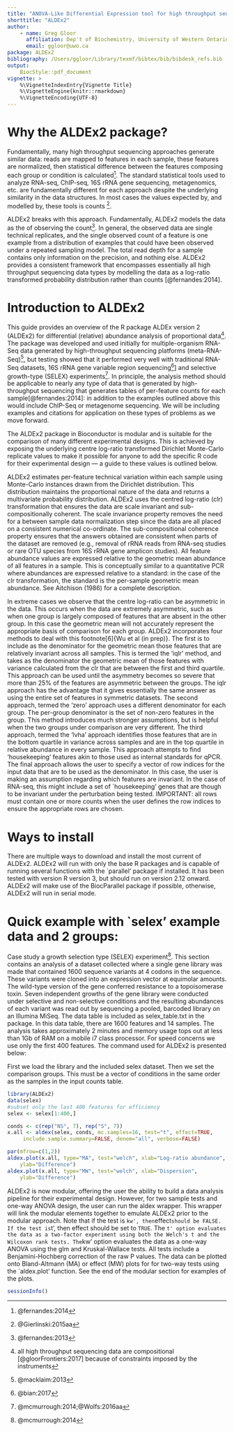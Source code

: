 ```yaml
---
title: "ANOVA-Like Differential Expression tool for high throughput sequencing data"
shorttitle: "ALDEx2"
author:
    - name: Greg Gloor
      affiliation: Dep't of Biochemistry, University of Western Ontario
      email: ggloor@uwo.ca
package: ALDEx2
bibliography: /Users/ggloor/Library/texmf/bibtex/bib/bibdesk_refs.bib
output:
    BiocStyle::pdf_document
vignette: >
    %\VignetteIndexEntry{Vignette Title}
    %\VignetteEngine{knitr::rmarkdown}
    %\VignetteEncoding{UTF-8}
---
```


# Why the ALDEx2 package?
Fundamentally, many high throughput sequencing approaches generate similar data: reads are mapped to features in each sample, these features are normalized, then statistical difference between the features composing each group or condition is calculated^[@fernandes:2014].  The standard statistical tools used to analyze RNA-seq, ChIP-seq, 16S rRNA gene sequencing, metagenomics, etc. are fundamentally different for each approach  despite the underlying similarity in the data structures. In most cases the values expected by, and modelled by, these tools is counts ^[@Gierlinski:2015aa].

ALDEx2 breaks with this approach. Fundamentally, ALDEx2 models the data as the \emph{probability} of observing the count^[@fernandes:2013]. In general, the observed data are single technical replicates, and the single observed count of a feature is one example from a distribution of examples that could have been observed under a repeated sampling model. The total read depth for a sample contains only information on the precision, and nothing else. ALDEx2 provides a consistent framework that encompasses essentially all high throughput sequencing data types by modelling the data as a log-ratio transformed probability distribution rather than counts [@fernandes:2014].

# Introduction to ALDEx2

This guide provides an overview of the R package ALDEx version 2 (ALDEx2) for differential (relative) abundance analysis of proportional data^[all high throughput sequencing data are compositional [@gloorFrontiers:2017] because of constraints imposed by the instruments]. The package was developed and used initially    for multiple-organism RNA-Seq data generated by high-throughput sequencing platforms (meta-RNA-Seq)^[@macklaim:2013], but testing showed that it performed very well with traditional RNA-Seq datasets, 16S rRNA gene variable region sequencing^[@bian:2017]]  and selective growth-type (SELEX) experiments^[@mcmurrough:2014;@Wolfs:2016aa]. In principle, the analysis method should be applicable to nearly any type of data that is generated by high-throughput sequencing that generates tables of per-feature counts for each sample[@fernandes:2014]: in addition to the examples outlined above this would include  ChIP-Seq or metagenome sequencing. We will be including examples and citations for application on these types of problems as we move forward.

The ALDEx2 package in Bioconductor is modular and is suitable for the comparison of many different experimental designs.  This is achieved by exposing the underlying centre log-ratio transformed Dirichlet Monte-Carlo replicate values to make it possible for anyone to add the specific R code for their experimental design --- a guide to these values is outlined below.

ALDEx2 estimates per-feature technical variation within each sample using Monte-Carlo instances drawn from the Dirichlet distribution. This distribution maintains the proportional nature of the data and returns a multivariate probability distribution. ALDEx2 uses the centred log-ratio (clr) transformation that ensures the data are scale invariant and sub-compositionally coherent\footnote[5]{Aitchison (1986) The statistical analysis of compositional data ISBN:978-930665-78-1}. The scale invariance property removes the need for a between sample data normalization step since the data are all placed on a consistent numerical co-ordinate. The sub-compositional coherence property ensures that the answers obtained are consistent when parts of the dataset are removed (e.g., removal of rRNA reads from  RNA-seq studies or rare OTU species from 16S rRNA gene amplicon studies). All feature abundance values are expressed relative to the geometric mean abundance of all features in a sample. This is conceptually similar to a quantitative PCR where abundances are expressed relative to a standard: in the case of the clr transformation, the standard is the per-sample geometric mean abundance. See Aitchison (1986) for a complete description.

In extreme cases we observe that the centre log-ratio can be asymmetric in the data. This occurs when the data are extremely asymmetric, such as when one group is largely composed of features that are absent in the other group. In this case the geometric mean will not accurately represent the appropriate basis of comparison for each group. ALDEx2 incorporates four methods to deal with this footnote[6]{Wu et al (in prep)}. The first is to include as the denominator for the geometric mean those features that are relatively invariant across all samples. This is termed the 'iqlr' method, and takes as the denominator the geometric mean of those features with variance calculated from the clr that are between the first and third quartile. This approach can be used until the asymmetry becomes so severe that more than 25\% of the features are asymmetric between the groups. The iqlr approach has the advantage that it gives essentially the same answer as using the entire set of features in symmetric datasets. The second approach, termed the 'zero' approach uses a different denominator for each group. The per-group denominator is the set of non-zero features in the group. This method introduces much stronger assumptions, but is helpful when the two groups under comparison are very different. The third approach, termed the 'lvha' approach identifies those features that are in the bottom quartile in variance across samples and are in the top quartile in relative abundance in every sample. This approach attempts to find 'housekeeping' features akin to those used as internal standards for qPCR. The final approach allows the user to specify a vector of row indices for the input data that are to be used as the denominator. In this case, the user is making an assumption regarding which features are invariant. In the case of RNA-seq, this might include a set of `housekeeping' genes that are though to be invariant under the perturbation being tested. IMPORTANT: all rows must contain one or more counts when the user defines the row indices to ensure the appropriate rows are chosen.

# Ways to install

There are multiple ways to download and install the most current of ALDEx2. ALDEx2 will run with only the base R packages and is capable of running several functions with the `parallel' package if installed. It has been tested with version R version 3, but should run on version 2.12 onward. ALDEx2 will make use of the BiocParallel package if possible, otherwise, ALDEx2 will run in serial mode.

# Quick example with `selex' example data and 2 groups:

Case study a growth selection type (SELEX) experiment^[@mcmurrough:2014]. This section contains an analysis of a dataset collected where a single gene  library was made that contained 1600 sequence variants at 4 codons in the sequence. These variants were cloned into an expression vector at equimolar amounts. The wild-type version of the gene conferred resistance to a topoisomerase toxin. Seven independent growths of the gene library were conducted under selective and non-selective conditions and the resulting abundances of each variant was read out by sequencing a pooled, barcoded library on an Illumina MiSeq. The data table is included as selex\_table.txt in the package. In this data table, there are 1600 features and 14 samples. The analysis takes approximately 2 minutes and memory usage tops out at less than 1Gb of RAM on a mobile i7 class processor. For speed concerns we use only the first 400 features. The command used for ALDEx2 is presented below:

First we load the library and the included selex dataset. Then we set the comparison groups. This must be a vector of conditions in the same order as the samples in the input counts table.

```r
library(ALDEx2)
data(selex)
#subset only the last 400 features for efficiency
selex <- selex[1:400,]

conds <- c(rep("NS", 7), rep("S", 7))
x.all <- aldex(selex, conds, mc.samples=16, test="t", effect=TRUE,
     include.sample.summary=FALSE, denom="all", verbose=FALSE)

par(mfrow=c(1,2))
aldex.plot(x.all, type="MA", test="welch", xlab="Log-ratio abundance",
    ylab="Difference")
aldex.plot(x.all, type="MW", test="welch", xlab="Dispersion",
    ylab="Difference")
```

ALDEx2 is now modular, offering the user the ability to build a data analysis pipeline for their experimental design. However, for two sample tests and one-way ANOVA design, the user can run the aldex wrapper. This wrapper will link the modular elements together to emulate ALDEx2 prior to the modular approach. Note that if the test is `kw', then `effect` should be FALSE. If the test is `t', then effect should be set to `TRUE`. The `t' option evaluates the data as a two-factor experiment using both the Welch's t and the Wilcoxon rank tests. The `kw' option evaluates the data as a one-way ANOVA using the glm and Kruskal-Wallace tests. All tests include a Benjamini-Hochberg correction of the raw P values. The data can be plotted onto Bland-Altmann (MA) or effect (MW) plots\footnote[7]{Gloor et al (2016) J. Comp. Graph. Stat. DOI:10.1080/10618600.2015.1131161} for for two-way tests using the `aldex.plot' function. See the end of the modular section for  examples of the plots.


```r
sessionInfo()
```
